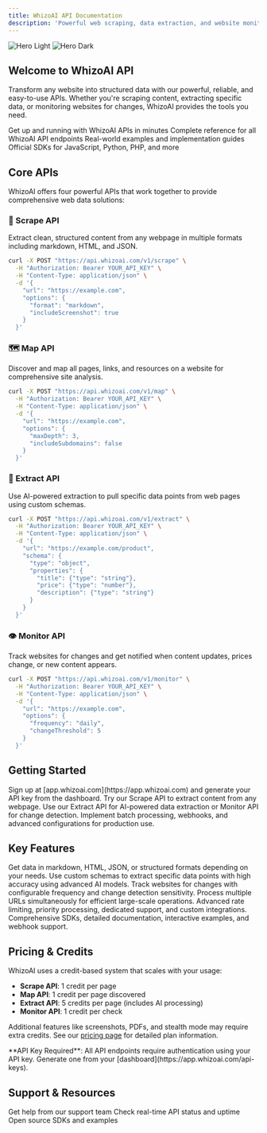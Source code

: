 ```yaml
---
title: WhizoAI API Documentation
description: 'Powerful web scraping, data extraction, and website monitoring APIs'
---
```


<img
  className="block dark:hidden"
  src="/images/hero-light.png"
  alt="Hero Light"
/>
<img
  className="hidden dark:block"
  src="/images/hero-dark.png"
  alt="Hero Dark"
/>

## Welcome to WhizoAI API

Transform any website into structured data with our powerful, reliable, and easy-to-use APIs. Whether you're scraping content, extracting specific data, or monitoring websites for changes, WhizoAI provides the tools you need.

<CardGroup cols={2}>
  <Card
    title="Quick Start"
    icon="rocket"
    href="/quickstart"
  >
    Get up and running with WhizoAI APIs in minutes
  </Card>
  <Card
    title="API Reference"
    icon="code"
    href="/api/scrape"
  >
    Complete reference for all WhizoAI API endpoints
  </Card>
  <Card
    title="Use Cases"
    icon="lightbulb"
    href="/use-cases/web-scraping"
  >
    Real-world examples and implementation guides
  </Card>
  <Card
    title="SDKs & Libraries"
    icon="package"
    href="/sdks/javascript"
  >
    Official SDKs for JavaScript, Python, PHP, and more
  </Card>
</CardGroup>

## Core APIs

WhizoAI offers four powerful APIs that work together to provide comprehensive web data solutions:

### 🔧 Scrape API
Extract clean, structured content from any webpage in multiple formats including markdown, HTML, and JSON.

```bash
curl -X POST "https://api.whizoai.com/v1/scrape" \
  -H "Authorization: Bearer YOUR_API_KEY" \
  -H "Content-Type: application/json" \
  -d '{
    "url": "https://example.com",
    "options": {
      "format": "markdown",
      "includeScreenshot": true
    }
  }'
```

### 🗺️ Map API
Discover and map all pages, links, and resources on a website for comprehensive site analysis.

```bash
curl -X POST "https://api.whizoai.com/v1/map" \
  -H "Authorization: Bearer YOUR_API_KEY" \
  -H "Content-Type: application/json" \
  -d '{
    "url": "https://example.com",
    "options": {
      "maxDepth": 3,
      "includeSubdomains": false
    }
  }'
```

### 🎯 Extract API
Use AI-powered extraction to pull specific data points from web pages using custom schemas.

```bash
curl -X POST "https://api.whizoai.com/v1/extract" \
  -H "Authorization: Bearer YOUR_API_KEY" \
  -H "Content-Type: application/json" \
  -d '{
    "url": "https://example.com/product",
    "schema": {
      "type": "object",
      "properties": {
        "title": {"type": "string"},
        "price": {"type": "number"},
        "description": {"type": "string"}
      }
    }
  }'
```

### 👁️ Monitor API
Track websites for changes and get notified when content updates, prices change, or new content appears.

```bash
curl -X POST "https://api.whizoai.com/v1/monitor" \
  -H "Authorization: Bearer YOUR_API_KEY" \
  -H "Content-Type: application/json" \
  -d '{
    "url": "https://example.com",
    "options": {
      "frequency": "daily",
      "changeThreshold": 5
    }
  }'
```

## Getting Started

<Steps>
  <Step title="Get Your API Key">
    Sign up at [app.whizoai.com](https://app.whizoai.com) and generate your API key from the dashboard.
  </Step>
  <Step title="Make Your First Request">
    Try our Scrape API to extract content from any webpage.
  </Step>
  <Step title="Explore Advanced Features">
    Use our Extract API for AI-powered data extraction or Monitor API for change detection.
  </Step>
  <Step title="Scale Your Integration">
    Implement batch processing, webhooks, and advanced configurations for production use.
  </Step>
</Steps>

## Key Features

<AccordionGroup>
  <Accordion title="Multiple Output Formats">
    Get data in markdown, HTML, JSON, or structured formats depending on your needs.
  </Accordion>

  <Accordion title="AI-Powered Extraction">
    Use custom schemas to extract specific data points with high accuracy using advanced AI models.
  </Accordion>

  <Accordion title="Real-time Monitoring">
    Track websites for changes with configurable frequency and change detection sensitivity.
  </Accordion>

  <Accordion title="Batch Processing">
    Process multiple URLs simultaneously for efficient large-scale operations.
  </Accordion>

  <Accordion title="Enterprise Features">
    Advanced rate limiting, priority processing, dedicated support, and custom integrations.
  </Accordion>

  <Accordion title="Developer-Friendly">
    Comprehensive SDKs, detailed documentation, interactive examples, and webhook support.
  </Accordion>
</AccordionGroup>

## Pricing & Credits

WhizoAI uses a credit-based system that scales with your usage:

- **Scrape API**: 1 credit per page
- **Map API**: 1 credit per page discovered
- **Extract API**: 5 credits per page (includes AI processing)
- **Monitor API**: 1 credit per check

Additional features like screenshots, PDFs, and stealth mode may require extra credits. See our [pricing page](https://whizoai.com/pricing) for detailed plan information.

<Warning>
**API Key Required**: All API endpoints require authentication using your API key. Generate one from your [dashboard](https://app.whizoai.com/api-keys).
</Warning>

## Support & Resources

<CardGroup cols={3}>
  <Card
    title="Support Center"
    icon="life-ring"
    href="mailto:support@whizoai.com"
  >
    Get help from our support team
  </Card>
  <Card
    title="API Status"
    icon="signal"
    href="https://status.whizoai.com"
  >
    Check real-time API status and uptime
  </Card>
  <Card
    title="GitHub"
    icon="github"
    href="https://github.com/whizoai"
  >
    Open source SDKs and examples
  </Card>
</CardGroup>
